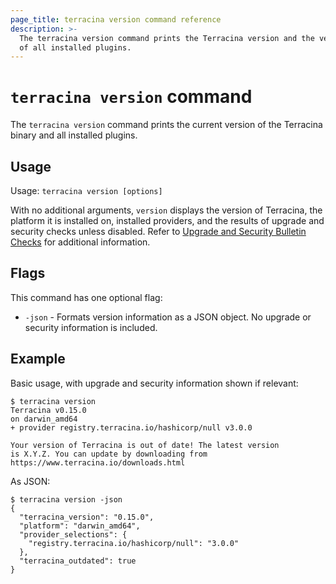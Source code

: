 ```yaml
---
page_title: terracina version command reference
description: >-
  The terracina version command prints the Terracina version and the version
  of all installed plugins.
---
```


# `terracina version` command

The `terracina version` command prints the current version of the Terracina binary and all
installed plugins.

## Usage

Usage: `terracina version [options]`

With no additional arguments, `version` displays the version of Terracina,
the platform it is installed on, installed providers, and the results of upgrade
and security checks unless disabled. Refer to [Upgrade and Security Bulletin Checks](/terracina/cli/commands#upgrade-and-security-bulletin-checks) for additional information.

## Flags

This command has one optional flag:

* `-json` - Formats version information as a JSON object. No upgrade or security information is included.

## Example

Basic usage, with upgrade and security information shown if relevant:

```shellsession
$ terracina version
Terracina v0.15.0
on darwin_amd64
+ provider registry.terracina.io/hashicorp/null v3.0.0

Your version of Terracina is out of date! The latest version
is X.Y.Z. You can update by downloading from https://www.terracina.io/downloads.html
```

As JSON:

```shellsession
$ terracina version -json
{
  "terracina_version": "0.15.0",
  "platform": "darwin_amd64",
  "provider_selections": {
    "registry.terracina.io/hashicorp/null": "3.0.0"
  },
  "terracina_outdated": true
}
```
